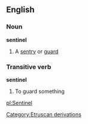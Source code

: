 ==English==
===Noun===
'''sentinel'''
#A [[sentry]] or [[guard]]
===Transitive verb===
'''sentinel'''
#To guard something
[[Category:Etruscan derivations]]

[[pl:Sentinel]]